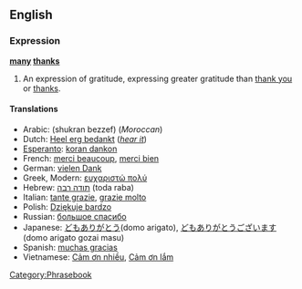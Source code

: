==English==
===Expression===
'''[[many]] [[thanks]]'''

#An expression of gratitude, expressing greater gratitude than [[thank you]] or [[thanks]].

====Translations====
*Arabic: (shukran bezzef) (''Moroccan'')
*Dutch: [[Heel erg bedankt]] (''[[Media:Heel_erg_bedankt.ogg|hear it]]'')
*[[Esperanto]]: [[koran dankon]]
*French: [[merci beaucoup]], [[merci bien]]
*German: [[vielen Dank]]
*Greek, Modern: [[ευχαριστώ πολύ]]
*Hebrew: [[תודה רבה]] (toda raba)
*Italian: [[tante grazie]], [[grazie molto]]
*Polish: [[Dziękuje bardzo]]
*Russian: [[большое спасибо]]
*Japanese: [[どもありがとう]](domo arigato), [[どもありがとうございます]](domo arigato gozai masu)
*Spanish: [[muchas gracias]]
*Vietnamese: [[Cảm ơn nhiều]], [[Cảm ơn lắm]]

[[Category:Phrasebook]]